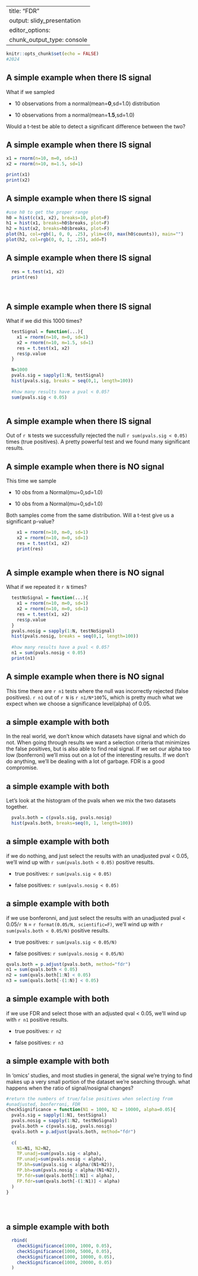 


---
title: "FDR"
output: slidy_presentation
editor_options: 
  chunk_output_type: console
---

```r
knitr::opts_chunk$set(echo = FALSE)
#2024
```

## A simple example when there IS signal


What if we sampled 

- 10 observations from a normal(mean=**0**,sd=1.0) distribution

- 10 observations from a normal(mean=**1.5**,sd=1.0)


Would a t-test be able to detect a significant difference between the two?

## A simple example when there IS signal

```r

x1 = rnorm(n=10, m=0, sd=1)
x2 = rnorm(n=10, m=1.5, sd=1)

print(x1)
print(x2)


```

## A simple example when there IS signal

```r

#use h0 to get the proper range
h0 = hist(c(x1, x2), breaks=10, plot=F)
h1 = hist(x1, breaks=h0$breaks, plot=F)
h2 = hist(x2, breaks=h0$breaks, plot=F)
plot(h1, col=rgb(1, 0, 0, .25), ylim=c(0, max(h0$counts)), main="")
plot(h2, col=rgb(0, 0, 1, .25), add=T)


```

## A simple example when there IS signal
```r
  res = t.test(x1, x2)
  print(res)
  
  
```

## A simple example when there IS signal

What if we did this 1000 times?

```r
  testSignal = function(...){
    x1 = rnorm(n=10, m=0, sd=1)
    x2 = rnorm(n=10, m=1.5, sd=1)
    res = t.test(x1, x2)
    res$p.value
  }

  N=1000
  pvals.sig = sapply(1:N, testSignal)
  hist(pvals.sig, breaks = seq(0,1, length=100))
 
  #how many results have a pval < 0.05?
  sum(pvals.sig < 0.05)
 
```

## A simple example when there IS signal

Out of `r N` tests we successfully rejected the null `r sum(pvals.sig < 0.05)` times (true positives). A pretty powerful test and we found many significant results.


## A simple example when there is NO signal

This time we sample 

- 10 obs from a Normal(mu=0,sd=1.0)

- 10 obs from a Normal(mu=0,sd=1.0)

Both samples come from the same distribution.  Will a t-test give us a significant p-value?

```r
    x1 = rnorm(n=10, m=0, sd=1)
    x2 = rnorm(n=10, m=0, sd=1)
    res = t.test(x1, x2)
    print(res)
    
```


## A simple example when there is NO signal

What if we repeated it `r N` times?

```r
  testNoSignal = function(...){
    x1 = rnorm(n=10, m=0, sd=1)
    x2 = rnorm(n=10, m=0, sd=1)
    res = t.test(x1, x2)
    res$p.value
  }
  pvals.nosig = sapply(1:N, testNoSignal)
  hist(pvals.nosig, breaks = seq(0,1, length=100))
 
  #how many results have a pval < 0.05?
  n1 = sum(pvals.nosig < 0.05)
  print(n1)
```


## A simple example when there is NO signal

This time there are `r n1` tests where the null was incorrectly rejected (false positives).  `r n1` out of `r N` is  `r n1/N*100`%, which is pretty much what we expect when we choose a significance level(alpha) of 0.05.


## a simple example with both

In the real world, we don't know which datasets have signal and which do not.  When going through results we want a selection criteria that minimizes the false positives, but is also able to find real signal.  If we set our alpha too low (bonferroni) we'll miss out on a lot of the interesting results.  If we don't do anything, we'll be dealing with a lot of garbage.  FDR is a good compromise.


## a simple example with both
Let's look at the histogram of the pvals when we mix the two datasets together.

```r
  pvals.both = c(pvals.sig, pvals.nosig)
  hist(pvals.both, breaks=seq(0, 1, length=100))

```


## a simple example with both

if we do nothing, and just select the results with an unadjusted pval < 0.05, 
we'll wind up with `r sum(pvals.both < 0.05)` positive results.  

- true positives:  `r sum(pvals.sig < 0.05)`

- false positives:  `r sum(pvals.nosig < 0.05)`



## a simple example with both

if we use bonferonni, and just select the results with an unadjusted pval < 0.05/`r N` = `r format(0.05/N, scientific=F)`, 
we'll wind up with `r sum(pvals.both < 0.05/N)` positive results.  

- true positives:  `r sum(pvals.sig < 0.05/N)`

- false positives:  `r sum(pvals.nosig < 0.05/N)`

```r
qvals.both = p.adjust(pvals.both, method="fdr")
n1 = sum(qvals.both < 0.05)
n2 = sum(qvals.both[1:N] < 0.05)
n3 = sum(qvals.both[-(1:N)] < 0.05)
```
## a simple example with both

if we use FDR and select those with an adjusted qval < 0.05, 
we'll wind up with `r n1` positive results.  

- true positives:  `r n2`

- false positives:  `r n3`






## a simple example with both

In 'omics' studies, and most studies in general, the signal we're trying to find makes up a very small portion of the dataset we're searching through.  what happens when the ratio of signal/nosignal changes?


```r

#return the numbers of true/false positives when selecting from 
#unadjusted, bonferroni, FDR
checkSignificance = function(N1 = 1000, N2 = 10000, alpha=0.05){
  pvals.sig = sapply(1:N1, testSignal)
  pvals.nosig = sapply(1:N2, testNoSignal)
  pvals.both = c(pvals.sig, pvals.nosig)  
  qvals.both = p.adjust(pvals.both, method="fdr")  
    
  c(
    N1=N1, N2=N2, 
    TP.unadj=sum(pvals.sig < alpha), 
    FP.unadj=sum(pvals.nosig < alpha),
    TP.bh=sum(pvals.sig < alpha/(N1+N2)), 
    FP.bh=sum(pvals.nosig < alpha/(N1+N2)), 
    TP.fdr=sum(qvals.both[1:N1] < alpha), 
    FP.fdr=sum(qvals.both[-(1:N1)] < alpha)
  ) 
}
 

 
```


## a simple example with both

```r

  rbind(
    checkSignificance(1000, 1000, 0.05),
    checkSignificance(1000, 5000, 0.05),
    checkSignificance(1000, 10000, 0.05),
    checkSignificance(1000, 20000, 0.05)  
  )

```
